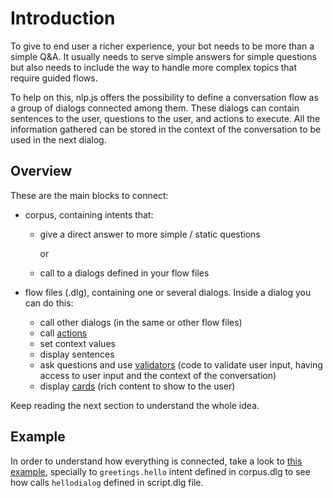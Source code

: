 # Introduction

To give to end user a richer experience, your bot needs to be more than a simple Q&A. It usually needs to serve simple answers for simple questions but also needs to include the way to handle more complex topics that require guided flows. 

To help on this, nlp.js offers the possibility to define a conversation flow as a group of dialogs connected among them. These dialogs can contain sentences to the user, questions to the user, and actions to execute. All the information gathered can be stored in the context of the conversation to be used in the next dialog.

## Overview

These are the main blocks to connect:

- corpus, containing intents that:
  - give a direct answer to more simple / static questions

    or

  - call to a dialogs defined in your flow files

- flow files (.dlg), containing one or several dialogs. Inside a dialog you can do this:
   - call other dialogs (in the same or other flow files)
   - call [actions](/bot-orchestration/custom_actions)
   - set context values
   - display sentences
   - ask questions and use [validators](bot-orchestration/custom_validators) (code to validate user input, having access to user input and the context of the conversation)
   - display [cards](bot-orchestration/cards_usage) (rich content to show to the user)

Keep reading the next section to understand the whole idea.

## Example

In order to understand how everything is connected, take a look to [this example](https://github.com/jesus-seijas-sp/nlpjs-examples/tree/master/04.bot), specially to `greetings.hello` intent defined in corpus.dlg to see how calls `hellodialog` defined in script.dlg file.
